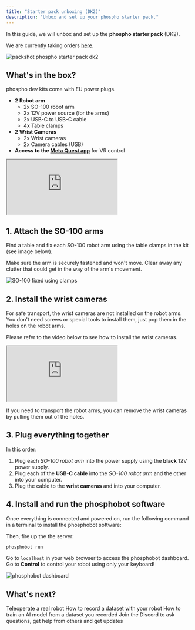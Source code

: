 ```yaml
---
title: "Starter pack unboxing (DK2)"
description: "Unbox and set up your phospho starter pack."
---
```



In this guide, we will unbox and set up the **phospho starter pack** (DK2). 

<Note>We are currently taking orders [here](https://robots.phospho.ai).</Note>

![packshot phospho starter pack dk2](/assets/packshot-dk2.jpg)

## What's in the box?

<Info>phospho dev kits come with EU power plugs.</Info>

- **2 Robot arm**
    - 2x SO-100 robot arm 
    - 2x 12V power source (for the arms)
    - 2x USB-C to USB-C cable
    - 4x Table clamps
- **2 Wrist Cameras**
    - 2x Wrist cameras
    - 2x Camera cables (USB)
- **Access to the [Meta Quest app](../examples/teleop)** for VR control

<iframe
  className="w-full aspect-video"
  src="https://youtube.com/embed/eOB_BhM1oGM"
  title="phospho starter pack unboxing"
  allow="accelerometer; autoplay; clipboard-write; encrypted-media; gyroscope; picture-in-picture; web-share"
  referrerPolicy="strict-origin-when-cross-origin"
  allowFullScreen
></iframe>



## 1. Attach the SO-100 arms

Find a table and fix each SO-100 robot arm using the table clamps in the kit (see image below). 

<Warning>Make sure the arm is securely fastened and won't move. Clear away any clutter that could get in the way of the arm's movement.</Warning>

![SO-100 fixed using clamps](/assets/so100clamps.jpg)

## 2. Install the wrist cameras

For safe transport, the wrist cameras are not installed on the robot arms. You don't need screws or special tools to install them, just pop them in the holes on the robot arms.

Please refer to the video below to see how to install the wrist cameras.

<iframe 
    className="w-full aspect-video"
    src="https://www.youtube.com/embed/dxsEUsX_v_o" 
    title="how to install the wrist camera" allow="accelerometer; autoplay; clipboard-write; encrypted-media; gyroscope; picture-in-picture; web-share" 
    referrerPolicy="strict-origin-when-cross-origin" 
    allowFullScreen>
</iframe>

If you need to transport the robot arms, you can remove the wrist cameras by pulling them out of the holes.


## 3. Plug everything together

In this order:

1. Plug each _SO-100 robot arm_ into the power supply using the **black** 12V power supply.
2. Plug each of the **USB-C cable** into the _SO-100 robot arm_ and the other into your computer. 
3. Plug the cable to the **wrist cameras** and into your computer.

## 4. Install and run the phosphobot software

Once everything is connected and powered on, run the following command in a terminal to install the phosphobot software:


<InstallCode/>

Then, fire up the the server:

```bash
phosphobot run
```

Go to `localhost` in your web browser to access the phosphobot dashboard. Go to **Control** to control your robot using only your keyboard!

![phosphobot dashboard](/assets/phosphobot-dashboard.png)

## What's next?

<CardGroup>
<Card
  title="Control your robot"
  icon="gamepad"
  iconType="regular"
  href="/basic-usage/teleop"
>
  Teleoperate a real robot
</Card>
<Card
  title="Record a dataset"
  icon="database"
  iconType="regular"
  href="/basic-usage/dataset-recording"
>
  How to record a dataset with your robot
</Card>
<Card
  title="Train an AI model"
  icon="brain"
  iconType="regular"
  href="/basic-usage/training"
>
  How to train an AI model from a dataset you recorded
</Card>
<Card
  title="Discord"
  icon="discord"
  iconType="regular"
  href="https://discord.gg/cbkggY6NSK"
>
  Join the Discord to ask questions, get help from others and get updates
</Card>
</CardGroup>